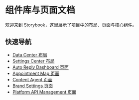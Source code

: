 
<Meta title="Welcome" />

# 组件库与页面文档

欢迎来到 Storybook，这里展示了项目中的布局、页面与核心组件。

## 快速导航

- [Data Center 布局](/?path=/story/layouts-data-center--enterpriseview)
- [Settings Center 布局](/?path=/story/layouts-settings-center--enterprisecontentsettings)
- [Auto Reply Dashboard 页面](/?path=/story/pages-auto-reply-dashboard--default)
- [Appointment Map 页面](/?path=/story/pages-appointment-map-page--default)
- [Content Agent 页面](/?path=/story/pages-content-agent-page--default)
- [Brand Settings 页面](/?path=/story/pages-brand-settings-page--default)
- [Platform API Management 页面](/?path=/story/pages-platform-api-management--default) 